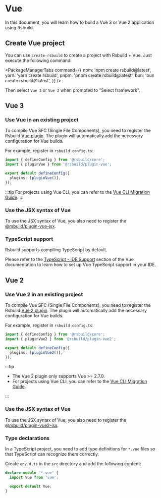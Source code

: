# Vue

In this document, you will learn how to build a Vue 3 or Vue 2 application using Rsbuild.

## Create Vue project

You can use `create-rsbuild` to create a project with Rsbuild + Vue. Just execute the following command:


<PackageManagerTabs
  command={{
    npm: 'npm create rsbuild@latest',
    yarn: 'yarn create rsbuild',
    pnpm: 'pnpm create rsbuild@latest',
    bun: 'bun create rsbuild@latest',
  }}
/>

Then select `Vue 3` or `Vue 2` when prompted to "Select framework".

## Vue 3

### Use Vue in an existing project

To compile Vue SFC (Single File Components), you need to register the Rsbuild [Vue plugin](/plugins/list/plugin-vue). The plugin will automatically add the necessary configuration for Vue builds.

For example, register in `rsbuild.config.ts`:

```ts title="rsbuild.config.ts"
import { defineConfig } from '@rsbuild/core';
import { pluginVue } from '@rsbuild/plugin-vue';

export default defineConfig({
  plugins: [pluginVue()],
});
```

:::tip
For projects using Vue CLI, you can refer to the [Vue CLI Migration Guide](/guide/migration/vue-cli).
:::

### Use the JSX syntax of Vue

To use the JSX syntax of Vue, you also need to register the [@rsbuild/plugin-vue-jsx](https://github.com/rspack-contrib/rsbuild-plugin-vue-jsx).

### TypeScript support

Rsbuild supports compiling TypeScript by default.

Please refer to the [TypeScript - IDE Support](https://vuejs.org/guide/typescript/overview.html#ide-support) section of the Vue documentation to learn how to set up Vue TypeScript support in your IDE.

## Vue 2

### Use Vue 2 in an existing project

To compile Vue SFC (Single File Components), you need to register the Rsbuild [Vue 2 plugin](https://github.com/rspack-contrib/rsbuild-plugin-vue2). The plugin will automatically add the necessary configuration for Vue builds.

For example, register in `rsbuild.config.ts`:

```ts title="rsbuild.config.ts"
import { defineConfig } from '@rsbuild/core';
import { pluginVue2 } from '@rsbuild/plugin-vue2';

export default defineConfig({
  plugins: [pluginVue2()],
});
```

:::tip

- The Vue 2 plugin only supports Vue >= 2.7.0.
- For projects using Vue CLI, you can refer to the [Vue CLI Migration Guide](/guide/migration/vue-cli).

:::

### Use the JSX syntax of Vue

To use the JSX syntax of Vue, you also need to register the [@rsbuild/plugin-vue2-jsx](https://github.com/rspack-contrib/rsbuild-plugin-vue2-jsx).

### Type declarations

In a TypeScript project, you need to add type definitions for `*.vue` files so that TypeScript can recognize them correctly.

Create `env.d.ts` in the `src` directory and add the following content:

```ts title="src/env.d.ts"
declare module '*.vue' {
  import Vue from 'vue';

  export default Vue;
}
```
